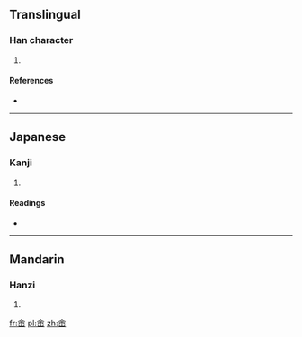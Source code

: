 ==Translingual==

===Han character===
{{Han char|rn=46|rad=山|as=07|sn=10|four=8077<sub>9</sub>|canj=人一木山 (OMDU)}}

# {{defn|Han|sort=山07}}

====References====
* {{Han ref|kx=0312.070|dkj=08111|dj=0612.130|hdz=10775.040|uh=5CF9|ud=23801|bh=D172|bd=53618}}

----

==Japanese==

===Kanji===
{{ja-kanji|grade=|rs=山07}}

# {{defn|lang=ja|sort=山07}}

====Readings====
* {{ja-readings|on=[[と]] (to)|kun=}}

----

==Mandarin==

===Hanzi===
{{cmn-hanzi|pin=[[tú]] ([[tu2]])|wg=t'u<sup>2</sup>}}

# {{defn|lang=cmn|sort=山07}}

[[fr:峹]]
[[pl:峹]]
[[zh:峹]]